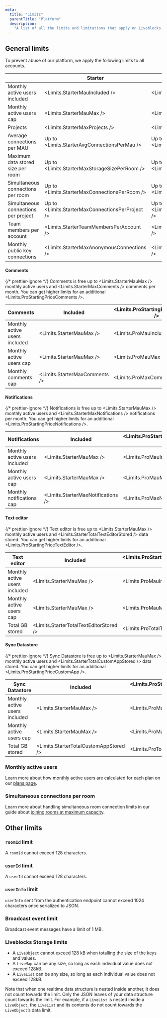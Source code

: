 ```yaml
---
meta:
  title: "Limits"
  parentTitle: "Platform"
  description:
    "A list of all the limits and limitations that apply on Liveblocks."
---
```


## General limits

To prevent abuse of our platform, we apply the following limits to all accounts.

|                                      | Starter                                          | Pro                                          | Enterprise |
| ------------------------------------ | ------------------------------------------------ | -------------------------------------------- | ---------- |
| Monthly active users included        | <Limits.StarterMauIncluded />                    | <Limits.ProMauIncluded />                    | Custom     |
| Monthly active users cap             | <Limits.StarterMauMax />                         | <Limits.ProMauMax />                         | Unlimited  |
| Projects                             | <Limits.StarterMaxProjects />                    | <Limits.ProMaxProjects />                    | Unlimited  |
| Average connections per MAU          | Up to <Limits.StarterAvgConnectionsPerMau />     | Up to <Limits.ProAvgConnectionsPerMau />     | Custom     |
| Maximum data stored size per room    | Up to <Limits.StarterMaxStorageSizePerRoom />    | Up to <Limits.ProMaxStorageSizePerRoom />    | Custom     |
| Simultaneous connections per room    | Up to <Limits.StarterMaxConnectionsPerRoom />    | Up to <Limits.ProMaxConnectionsPerRoom />    | Custom     |
| Simultaneous connections per project | Up to <Limits.StarterMaxConnectionsPerProject /> | Up to <Limits.ProMaxConnectionsPerProject /> | Custom     |
| Team members per account             | <Limits.StarterTeamMembersPerAccount />          | <Limits.ProTeamMembersPerAccount />          | Custom     |
| Monthly public key connections       | <Limits.StarterMaxAnonymousConnections />        | <Limits.ProMaxAnonymousConnections />        | Custom     |

#### Comments

{/* prettier-ignore */}
Comments is free up to <Limits.StarterMauMax /> monthly active users and <Limits.StarterMaxComments /> comments per month. You can get higher limits for an additional <Limits.ProStartingPriceComments />.

| Comments                      | Included                      | <Limits.ProStartingPriceComments /> |
| ----------------------------- | ----------------------------- | ----------------------------------- |
| Monthly active users included | <Limits.StarterMauMax />      | <Limits.ProMauIncluded />           |
| Monthly active users cap      | <Limits.StarterMauMax />      | <Limits.ProMauMax />                |
| Monthly comments cap          | <Limits.StarterMaxComments /> | <Limits.ProMaxComments />           |

#### Notifications

{/* prettier-ignore */}
Notifications is free up to <Limits.StarterMauMax /> monthly active users and <Limits.StarterMaxNotifications /> notifications per month. You can get higher limits for an additional <Limits.ProStartingPriceNotifications />.

| Notifications                 | Included                           | <Limits.ProStartingPriceNotifications /> |
| ----------------------------- | ---------------------------------- | ---------------------------------------- |
| Monthly active users included | <Limits.StarterMauMax />           | <Limits.ProMauIncluded />                |
| Monthly active users cap      | <Limits.StarterMauMax />           | <Limits.ProMauMax />                     |
| Monthly notifications cap     | <Limits.StarterMaxNotifications /> | <Limits.ProMaxNotifications />           |

#### Text editor

{/* prettier-ignore */}
Text editor is free up to <Limits.StarterMauMax /> monthly active users and <Limits.StarterTotalTextEditorStored /> data stored. You can get higher limits for an additional <Limits.ProStartingPriceTextEditor />.

| Text editor                   | Included                                | <Limits.ProStartingPriceTextEditor /> |
| ----------------------------- | --------------------------------------- | ------------------------------------- |
| Monthly active users included | <Limits.StarterMauMax />                | <Limits.ProMauIncluded />             |
| Monthly active users cap      | <Limits.StarterMauMax />                | <Limits.ProMauMax />                  |
| Total GB stored               | <Limits.StarterTotalTextEditorStored /> | <Limits.ProTotalTextEditorStored />   |

#### Sync Datastore

{/* prettier-ignore */}
Sync Datastore is free up to <Limits.StarterMauMax /> monthly active users and <Limits.StarterTotalCustomAppStored /> data stored. You can get higher limits for an additional <Limits.ProStartingPriceCustomApp />.

| Sync Datastore                | Included                               | <Limits.ProStartingPriceCustomApp /> |
| ----------------------------- | -------------------------------------- | ------------------------------------ |
| Monthly active users included | <Limits.StarterMauMax />               | <Limits.ProMauIncluded />            |
| Monthly active users cap      | <Limits.StarterMauMax />               | <Limits.ProMauMax />                 |
| Total GB stored               | <Limits.StarterTotalCustomAppStored /> | <Limits.ProTotalCustomAppStored />   |

### Monthly active users

Learn more about how monthly active users are calculated for each plan on our
[plans page](/docs/platform/plans).

### Simultaneous connections per room

Learn more about handling simultaneous room connection limits in our guide about
[joining rooms at maximum capacity](/docs/guides/what-happens-when-a-user-joins-a-room-at-maximum-capacity).

## Other limits

### `roomId` limit

A `roomId` cannot exceed 128 characters.

### `userId` limit

A `userId` cannot exceed 128 characters.

### `userInfo` limit

`userInfo` sent from the authentication endpoint cannot exceed 1024 characters
once serialized to JSON.

### Broadcast event limit

Broadcast event messages have a limit of 1 MB.

### Liveblocks Storage limits

- A `LiveObject` cannot exceed 128 kB when totalling the size of the keys and
  values.
- A `LiveMap` can be any size, so long as each individual value does not exceed
  128kB.
- A `LiveList` can be any size, so long as each individual value does not exceed
  128kB.

Note that when one realtime data structure is nested inside another, it does not
count towards the limit. Only the JSON leaves of your data structure count
towards the limit. For example, if a `LiveList` is nested inside a `LiveObject`,
the `LiveList` and its contents do not count towards the `LiveObject`’s data
limit.
